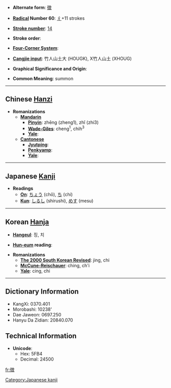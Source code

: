 * '''Alternate form''': [[徵]]

* '''[[Wiktionary:Chinese radical index| Radical]] Number 60''': [[Wiktionary:Chinese radical index 彳|彳]]+11 strokes

* '''[[Wiktionary:Chinese total strokes index|Stroke number]]''': [[Wiktionary:Chinese total strokes index 14|14]]

* '''Stroke order''': 

* '''[[Wiktionary:Chinese four corner index|Four-Corner System]]''': 

* '''[[Wiktionary:Chinese Cangjie index|Cangjie input]]''': 竹人山土大 (HOUGK), X竹人山土 (XHOUG)

* '''Graphical Significance and Origin''': 

* '''Common Meaning''': summon

----

== Chinese [[Hanzi]] ==

* '''Romanizations'''
** '''[[Mandarin]]'''
*** '''[[Pinyin]]''': zhēng (zheng1), zhǐ (zhi3)
*** '''[[Wade-Giles]]''': cheng<sup>1</sup>, chih<sup>3</sup>
*** '''[[Yale]]''': 
** '''[[Cantonese]]'''
*** '''[[Jyutping]]''':
*** '''[[Penkyamp]]''': 
*** '''[[Yale]]''': 


----

== Japanese [[Kanji]] ==

* '''Readings'''
** '''[[On]]''': [[ちょう]] (chō), [[ち]] (chi)
** '''[[Kun]]''': [[しるし]] (shirushi), [[めす]] (mesu)


----

== Korean [[Hanja]] ==

* '''[[Hangeul]]''': 징, 치

* '''[[Hun-eum]] reading''': 

* '''Romanizations'''
** '''[[The 2000 South Korean Revised Romanization|The 2000 South Korean Revised]]''': jing, chi
** '''[[McCune-Reischauer]]''': ching, ch'i
** '''[[Yale]]''': cing, chi

----

== Dictionary Information ==

* KangXi: 0370.401
* Morobashi: 10238'
* Dae Jaweon: 0697.250
* Hanyu Da Zidian: 20840.070

== Technical Information ==

* '''Unicode''':
** Hex: 5FB4
** Decimal: 24500


[[Category:Japanese kanji]]

[[fr:徴]]